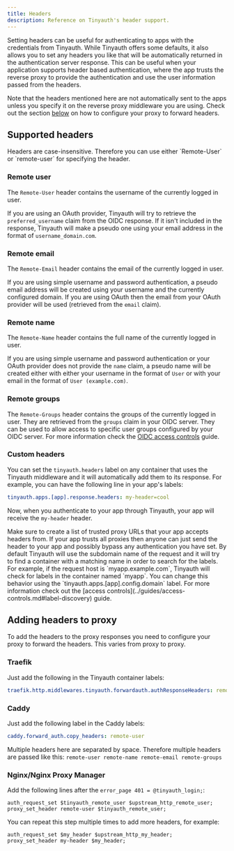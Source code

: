 ```yaml
---
title: Headers
description: Reference on Tinyauth's header support.
---
```


Setting headers can be useful for authenticating to apps with the credentials from Tinyauth. While Tinyauth offers some defaults, it also allows you to set any headers you like that will be automatically returned in the authentication server response. This can be useful when your application supports header based authentication, where the app trusts the reverse proxy to provide the authentication and use the user information passed from the headers.

Note that the headers mentioned here are not automatically sent to the apps unless you specify it on the reverse proxy middleware you are using. Check out the section [below](#custom-headers) on how to configure your proxy to forward headers.

## Supported headers

<Callout type="info">
  Headers are case-insensitive. Therefore you can use either `Remote-User` or
  `remote-user` for specifying the header.
</Callout>

### Remote user

The `Remote-User` header contains the username of the currently logged in user.

If you are using an OAuth provider, Tinyauth will try to retrieve the `preferred_username` claim from the OIDC response. If it isn't included in the response, Tinyauth will make a pseudo one using your email address in the format of `username_domain.com`.

### Remote email

The `Remote-Email` header contains the email of the currently logged in user.

If you are using simple username and password authentication, a pseudo email address will be created using your username and the currently configured domain. If you are using OAuth then the email from your OAuth provider will be used (retrieved from the `email` claim).

### Remote name

The `Remote-Name` header contains the full name of the currently logged in user.

If you are using simple username and password authentication or your OAuth provider does not provide the `name` claim, a pseudo name will be created either with either your username in the format of `User` or with your email in the format of `User (example.com)`.

### Remote groups

The `Remote-Groups` header contains the groups of the currently logged in user. They are retrieved from the `groups` claim in your OIDC server. They can be used to allow access to specific user groups configured by your OIDC server. For more information check the [OIDC access controls](/docs/guides/access-controls.md#access-controls-using-oidc-groups) guide.

### Custom headers

You can set the `tinyauth.headers` label on any container that uses the Tinyauth middleware and it will automatically add them to its response. For example, you can have the following line in your app's labels:

```yaml
tinyauth.apps.[app].response.headers: my-header=cool
```

Now, when you authenticate to your app through Tinyauth, your app will receive the `my-header` header.

<Callout type="warning">
  Make sure to create a list of trusted proxy URLs that your app accepts headers
  from. If your app trusts all proxies then anyone can just send the header to
  your app and possibly bypass any authentication you have set.
</Callout>

<Callout type="info">
  By default Tinyauth will use the subdomain name of the request and it will try
  to find a container with a matching name in order to search for the labels.
  For example, if the request host is `myapp.example.com`, Tinyauth will check
  for labels in the container named `myapp`. You can change this behavior using
  the `tinyauth.apps.[app].config.domain` label. For more information check out
  the [access controls](../guides/access-controls.md#label-discovery) guide.
</Callout>

## Adding headers to proxy

To add the headers to the proxy responses you need to configure your proxy to forward the headers. This varies from proxy to proxy.

### Traefik

Just add the following in the Tinyauth container labels:

```yaml
traefik.http.middlewares.tinyauth.forwardauth.authResponseHeaders: remote-user # This can be a comma separated list of more headers you will like to copy like the custom ones you set
```

### Caddy

Just add the following label in the Caddy labels:

```yaml
caddy.forward_auth.copy_headers: remote-user
```

Multiple headers here are separated by space. Therefore multiple headers are passed like this: `remote-user remote-name remote-email remote-groups`

### Nginx/Nginx Proxy Manager

Add the following lines after the `error_page 401 = @tinyauth_login;`:

```shell
auth_request_set $tinyauth_remote_user $upstream_http_remote_user;
proxy_set_header remote-user $tinyauth_remote_user;
```

You can repeat this step multiple times to add more headers, for example:

```shell
auth_request_set $my_header $upstream_http_my_header;
proxy_set_header my-header $my_header;
```

